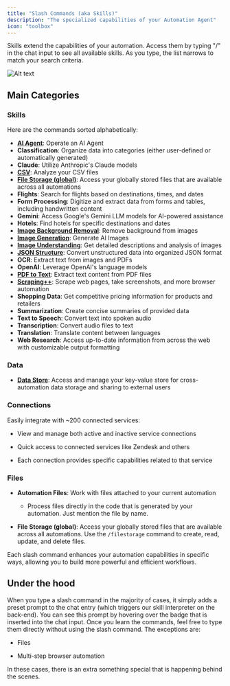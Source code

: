 ```yaml
---
title: "Slash Commands (aka Skills)"
description: "The specialized capabilities of your Automation Agent"
icon: "toolbox"
---
```


Skills extend the capabilities of your automation. Access them by typing "/" in the chat input to see all available skills. As you type, the list narrows to match your search criteria.

![Alt text](/images/slash.png "slash commands")

## Main Categories

### Skills

Here are the commands sorted alphabetically:

- [**AI Agent**](/slash-commands/ai-agent): Operate an AI Agent
- **Classification**: Organize data into categories (either user-defined or automatically generated)
- **Claude**: Utilize Anthropic's Claude models
- [**CSV**](/slash-commands/csv): Analyze your CSV files
- [**File Storage (global)**](/slash-commands/filestorage): Access your globally stored files that are available across all automations
- **Flights**: Search for flights based on destinations, times, and dates
- **Form Processing**: Digitize and extract data from forms and tables, including handwritten content
- **Gemini**: Access Google's Gemini LLM models for AI-powered assistance
- **Hotels**: Find hotels for specific destinations and dates
- [**Image Background Removal**](/slash-commands/image-background-removal): Remove background from images
- [**Image Generation**](/slash-commands/image-generation): Generate AI Images
- [**Image Understanding**](/slash-commands/image-understanding): Get detailed descriptions and analysis of images
- [**JSON Structure**](/slash-commands/json-structure): Convert unstructured data into organized JSON format
- **OCR**: Extract text from images and PDFs
- **OpenAI**: Leverage OpenAI's language models
- [**PDF to Text**](/slash-commands/pdf-to-text): Extract text content from PDF files
- [**Scraping++**](/slash-commands/scraping): Scrape web pages, take screenshots, and more browser automation
- **Shopping Data**: Get competitive pricing information for products and retailers
- **Summarization**: Create concise summaries of provided data
- **Text to Speech**: Convert text into spoken audio
- **Transcription**: Convert audio files to text
- **Translation**: Translate content between languages
- **Web Research**: Access up-to-date information from across the web with customizable output formatting

### Data

- [**Data Store**](/slash-commands/datastore): Access and manage your key-value store for cross-automation data storage and sharing to external users

### Connections

Easily integrate with \~200 connected services:

- View and manage both active and inactive service connections

- Quick access to connected services like Zendesk and others

- Each connection provides specific capabilities related to that service

### Files

- **Automation Files**: Work with files attached to your current automation

  - Process files directly in the code that is generated by your automation. Just mention the file by name.

- **File Storage (global)**: Access your globally stored files that are available across all automations. Use the `/filestorage` command to create, read, update, and delete files.

Each slash command enhances your automation capabilities in specific ways, allowing you to build more powerful and efficient workflows.

## Under the hood

When you type a slash command in the majority of cases, it simply adds a preset prompt to the chat entry (which triggers our skill interpreter on the back-end). You can see this prompt by hovering over the badge that is inserted into the chat input. Once you learn the commands, feel free to type them directly without using the slash command. The exceptions are:

- Files

- Multi-step browser automation

In these cases, there is an extra something special that is happening behind the scenes.
